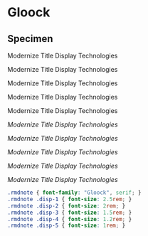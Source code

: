 # Gloock {-}

## Specimen {-}

::: {.rmdnote}

:::: {.disp-1}
Modernize Title Display Technologies
::::

:::: {.disp-2}
Modernize Title Display Technologies
::::

:::: {.disp-3}
Modernize Title Display Technologies
::::

:::: {.disp-4}
Modernize Title Display Technologies
::::

:::: {.disp-5}
Modernize Title Display Technologies
::::

:::: {.disp-1}
_Modernize Title Display Technologies_
::::

:::: {.disp-2}
_Modernize Title Display Technologies_
::::

:::: {.disp-3}
_Modernize Title Display Technologies_
::::

:::: {.disp-4}
_Modernize Title Display Technologies_
::::

:::: {.disp-5}
_Modernize Title Display Technologies_
::::

:::

<link rel="preconnect" href="https://fonts.googleapis.com">
<link rel="preconnect" href="https://fonts.gstatic.com" crossorigin>
<link href="https://fonts.googleapis.com/css2?family=Gloock&display=swap" rel="stylesheet">

```css
.rmdnote { font-family: "Gloock", serif; }
.rmdnote .disp-1 { font-size: 2.5rem; }
.rmdnote .disp-2 { font-size: 2rem; }
.rmdnote .disp-3 { font-size: 1.5rem; }
.rmdnote .disp-4 { font-size: 1.2rem; }
.rmdnote .disp-5 { font-size: 1rem; }
```
